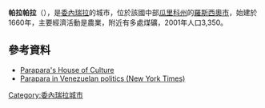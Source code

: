 {{Coord|9|23|30|N|67|17|14|W|display=title}}

'''帕拉帕拉'''（{{lang-es|Parapara}}），是[[委內瑞拉|委內瑞拉]]的城市，位於該國中部[[瓜里科州|瓜里科州]]的[[羅斯西奧市_(瓜里科州)|羅斯西奧市]]，始建於1660年，主要經濟活動是農業，附近有多處煤礦，2001年人口3,350。

==參考資料==
* [https://web.archive.org/web/20080514231709/http://www.fundaculgua.com/fundaculgua/index.php?option=com_content&task=view&id=31&Itemid=50 Parapara's House of Culture]
* [http://latitude.blogs.nytimes.com/2012/02/07/chavez-re-election-could-hinge-on-voters-in-venezuela-rural-areas/ Parapara in Venezuelan politics (New York Times) ] {{Wayback|url=http://latitude.blogs.nytimes.com/2012/02/07/chavez-re-election-could-hinge-on-voters-in-venezuela-rural-areas/ |date=20190930182248 }}

{{Venezuela-geo-stub}}
[[Category:委內瑞拉城市|Category:委內瑞拉城市]]